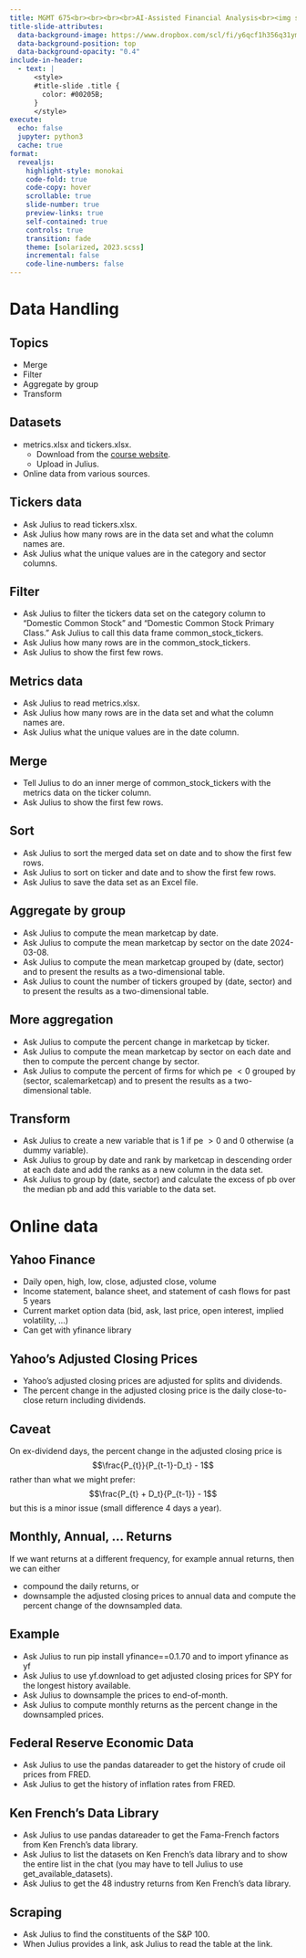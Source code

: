 ```yaml
---
title: MGMT 675<br><br><br><br>AI-Assisted Financial Analysis<br><img src="RiceBusiness-transparent-logo-sm.png"  height=100>
title-slide-attributes:
  data-background-image: https://www.dropbox.com/scl/fi/y6qcf1h356q31ym5l3iuz/image2.webp?rlkey=lsmgytqisrs4l3cqnoo4rqh1q&dl=1
  data-background-position: top
  data-background-opacity: "0.4"
include-in-header:
  - text: |
      <style>
      #title-slide .title {
        color: #00205B;
      }
      </style>
execute:
  echo: false
  jupyter: python3
  cache: true
format: 
  revealjs:
    highlight-style: monokai
    code-fold: true
    code-copy: hover
    scrollable: true
    slide-number: true
    preview-links: true
    self-contained: true
    controls: true
    transition: fade
    theme: [solarized, 2023.scss]
    incremental: false
    code-line-numbers: false
---
```


# Data Handling 
## Topics

- Merge
- Filter
- Aggregate by group
- Transform

## Datasets

- metrics.xlsx and tickers.xlsx.
  - Download from the [course website](https://mgmt675.kerryback.com).
  - Upload in Julius.
- Online data from various sources.

## Tickers data

- Ask Julius to read tickers.xlsx.
- Ask Julius how many rows are in the data set and what the column names are.
- Ask Julius what the unique values are in the category and sector columns.

## Filter

- Ask Julius to filter the tickers data set on the category column to "Domestic Common Stock" and "Domestic Common Stock Primary Class."  Ask Julius to call this data frame common_stock_tickers.
- Ask Julius how many rows are in the common_stock_tickers.
- Ask Julius to show the first few rows.

## Metrics data

- Ask Julius to read metrics.xlsx.
- Ask Julius how many rows are in the data set and what the column names are.
- Ask Julius what the unique values are in the date column.

## Merge

- Tell Julius to do an inner merge of common_stock_tickers with the metrics data on the ticker column.
- Ask Julius to show the first few rows.

## Sort

- Ask Julius to sort the merged data set on date and to show the first few rows.
- Ask Julius to sort on ticker and date and to show the first few rows.
- Ask Julius to save the data set as an Excel file.

## Aggregate by group

- Ask Julius to compute the mean marketcap by date.
- Ask Julius to compute the mean marketcap by sector on the date 2024-03-08.
- Ask Julius to compute the mean marketcap grouped by (date, sector) and to present the results as a two-dimensional table.
- Ask Julius to count the number of tickers grouped by (date, sector) and to present the results as a two-dimensional table.

## More aggregation

- Ask Julius to compute the percent change in marketcap by ticker.
- Ask Julius to compute the mean marketcap by sector on each date and then to compute the percent change by sector.
- Ask Julius to compute the percent of firms for which pe $<0$ grouped by (sector, scalemarketcap) and to present the results as a two-dimensional table.


## Transform 

- Ask Julius to create a new variable that is 1 if pe $>0$ and 0 otherwise (a dummy variable).
- Ask Julius to group by date and rank by marketcap in descending order at each date and add the ranks as a new column in the data set.
- Ask Julius to group by (date, sector) and calculate the excess of pb over the median pb and add this variable to the data set.

# Online data

## Yahoo Finance

- Daily open, high, low, close, adjusted close, volume
- Income statement, balance sheet, and statement of cash flows for past 5 years 
- Current market option data (bid, ask, last price, open interest, implied volatility, ...)
- Can get with yfinance library

## Yahoo's Adjusted Closing Prices

- Yahoo's adjusted closing prices are adjusted for splits and dividends.
- The percent change in the adjusted closing price is  the daily close-to-close return including dividends.

## Caveat

On ex-dividend days, the percent change in the adjusted closing price is
$$\frac{P_{t}}{P_{t-1}-D_t} - 1$$
rather than what we might prefer:
$$\frac{P_{t} + D_t}{P_{t-1}} - 1$$
but this is a minor issue (small difference 4 days a year).

## Monthly, Annual, ... Returns

If we want returns at a different frequency, for example annual returns, then we can either

- compound the daily returns, or
- downsample the adjusted closing prices to annual data and compute the percent change of the downsampled data.

## Example

- Ask Julius to run pip install yfinance==0.1.70 and to import yfinance as yf
- Ask Julius to use yf.download to get adjusted closing prices for SPY for the longest history available.
- Ask Julius to downsample the prices to end-of-month.
- Ask Julius to compute monthly returns as the percent change in the downsampled prices.

## Federal Reserve Economic Data

- Ask Julius to use the pandas datareader to get the history of crude oil prices from FRED.
- Ask Julius to get the history of inflation rates from FRED.

## Ken French's Data Library

- Ask Julius to use pandas datareader to get the Fama-French factors from Ken French's data library.
- Ask Julius to list the datasets on Ken French's data library and to show the entire list in the chat (you may have to tell Julius to use get_available_datasets).
- Ask Julius to get the 48 industry returns from Ken French's data library.

## Scraping

- Ask Julius to find the constituents of the S&P 100.
- When Julius provides a link, ask Julius to read the table at the link.

